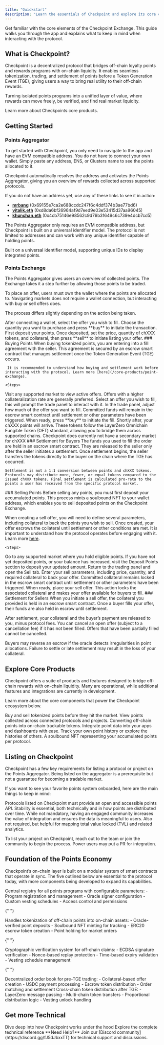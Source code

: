 ```yaml
---
title: "Quickstart"
description: "Learn the essentials of Checkpoint and explore its core capabilities"
---
```


Get familiar with the core elements of the Checkpoint Exchange. This guide walks you through the app
and explains what to keep in mind when interacting with the protocol.

## What is Checkpoint?

Checkpoint is a decentralized protocol that bridges off-chain loyalty points and rewards programs
with on-chain liquidity. It enables seamless tokenization, trading, and settlement of points before
a Token Generation Event (TGE), giving users a way to bring real utility to their off-chain rewards.

Turning isolated points programs into a unified layer of value, where rewards can move freely, be
verified, and find real market liquidity.

<Card title="Product Overview" icon="text" href="/core-products" horizontal>
  Learn more about Checkpoints core products.
</Card>

## Getting Started

### Points Aggregator

To get started with Checkpoint, you only need to navigate to the app and have an EVM compatible
address. You do not have to connect your own wallet. Simply paste any address, ENS, or Clusters name
to see the points allocated to it.

Checkpoint automatically resolves the address and activates the Points Aggregator, giving you an
overview of rewards collected across supported protocols.

If you do not have an address yet, use any of these links to see it in action:

- [**mrbang**](https://points.0xportal.io/?address=0x69155e7ca2e688ccdc247f6c4ddf374b3ae77bd6)
  (0x69155e7ca2e688ccdc247f6c4ddf374b3ae77bd6)
- [**vitalik.eth**](https://points.0xportal.io/?address=0xd8da6bf26964af9d7eed9e03e53415d37aa96045)
  (0xd8da6bf26964af9d7eed9e03e53415d37aa96045)
- [**khunchan.eth**](https://points.0xportal.io/?address=0x4cb75146e98562c9d79b31649c6c739e4dcb7cd5)
  (0x4cb75146e98562c9d79b31649c6c739e4dcb7cd5)

The Points Aggregator only requires an EVM compatible address, but Checkpoint is built on a
universal identifier model. The protocol is not limited to addresses and can work with any unique
identifier capable of holding points.

<Info>
  Built on a universal identifier model, supporting unique IDs to display integrated points.
</Info>

### Points Exchange

The Points Aggregator gives users an overview of collected points. The Exchange takes it a step
further by allowing those points to be traded.

To place an offer, users must own the wallet where the points are allocated to. Navigating markets
does not require a wallet connection, but interacting with buy or sell offers does.

The process differs slightly depending on the action being taken.

<CardGroup cols={2}>
  <Card title="Buying Points" icon="shopping-cart">
    After connecting a wallet, select the offer you wish to fill. Choose the quantity you want to
    purchase and press **buy** to initiate the transaction.
  </Card>
  <Card title="Selling Points" icon="store">
    First deposit your points. Once deposited, set the price, quantity of chXXX tokens, and
    collateral, then press **sell** to initiate listing your offer.
  </Card>
</CardGroup>

<Tabs>
  <Tab title="Buying Points" icon="shopping-cart">
    ### Buying Points
    When buying tokenized points, you are entering into a fill agreement with the seller. This agreement is secured by an escrow smart contract that manages settlement once the Token Generation Event (TGE) occurs.

     It is recommended to understand how buying and settlement work before interacting with the protocol. Learn more [here](/core-products/point-exchange).

    <Steps>

  <Step title="Navigate to market">
    Visit any supported market to view active offers. Offers with a higher collateralization rate are generally preferred.
  </Step>
  <Step title="Select an offer">
    Select an offer you wish to fill, this will prompt the trade panel to interact with it.
  </Step>
  <Step title="Decide on the fill">
    In the trade panel, adjust how much of the offer you want to fill.
    <Note>Committed funds will remain in the escrow smart contract until settlement or other parameters have been triggered.</Note>
  </Step>
  <Step title="Buy points">
    When ready, press **buy** to initiate the fill.
  </Step>
    <Step title="Receive points">
    Shortly after, your chXXX points will arrive. These tokens follow the LayerZero Omnichain Fungible Token (OFT) standard, allowing you to bridge them across supported chains.
    <Warning>Checkpoint does currently not have a secondary market for chXXX</Warning>
  </Step>
</Steps>
    ### Settlement for Buyers
    The funds you used to fill the order are held in an escrow smart contract. They are released to the seller only after the seller initiates a settlement. Once settlement begins, the seller transfers the tokens directly to the buyer on the chain where the TGE has occurred.

    Settlement is not a 1:1 conversion between points and chXXX tokens. Protocols may distribute more, fewer, or equal tokens compared to the issued chXXX tokens. Final settlement is calculated pro-rata to the points a user has received from the specific protocol market.

  </Tab>
  <Tab title="Selling Points" icon="store">
    ### Selling Points
    Before selling any points, you must first deposit your accumulated points. This process mints a soulbound NFT to your wallet address, which enables you to sell deposited points on the Checkpoint Exchange.

When creating a sell offer, you will need to define several parameters, including collateral to back
the points you wish to sell. Once created, your offer escrows the collateral until settlement or
other conditions are met. It is important to understand how the protocol operates before engaging
with it. Learn more [here](/core-products/point-exchange).

    <Steps>

  <Step title="Navigate to market">
    Go to any supported market where you hold eligible points.
  </Step>
  <Step title="Deposit points">
    If you have not yet deposited points, or your balance has increased, visit the Deposit Points section to deposit your updated amount.
  </Step>
  <Step title="Input sell parameters">
    Return to the trading panel and open the Sell tab. Enter your sell parameters, including price, quantity, and required collateral to back your offer.
    <Note>Committed collateral remains locked in the escrow smart contract until settlement or other parameters have been triggered.</Note>
  </Step>
    <Step title="Sell points">
    When ready, place your sell offer. This action locks the associated collateral and makes your offer available for buyers to fill.
  </Step>
</Steps>
    ### Settlement for Sellers
    When you initiate a sell offer, the collateral you provided is held in an escrow smart contract. Once a buyer fills your offer, their funds are also held in escrow until settlement.

After settlement, your collateral and the buyer’s payment are released to you, minus protocol fees.
You can cancel an open offer (subject to a cancellation fee) if it has not been filled. Offers that
have been partially filled cannot be cancelled.

Buyers may reverse an escrow if the oracle detects irregularities in point allocations. Failure to
settle or late settlement may result in the loss of your collateral.

  </Tab>
</Tabs>

## Explore Core Products

Checkpoint offers a suite of products and features designed to bridge off-chain rewards with
on-chain liquidity. Many are operational, while additional features and integrations are currently
in development.

Learn more about the core components that power the Checkpoint ecosystem below.

<CardGroup cols={2}>
  <Card title="Points Exchange" icon="sitemap" href="/core-products/point-exchange">
    Buy and sell tokenized points before they hit the market.
  </Card>
  <Card title="Points Aggregator" icon="shield-halved" href="/core-products/point-aggregator">
    View points collected across connected protocols and projects.
  </Card>
  <Card title="Points Oracle" icon="coins" href="/core-products/point-oracle">
    Converting off-chain points into on-chain trackable tokens.
  </Card>
  <Card title="Points API" icon="chart-line" href="/core-products/point-api">
    Integrate point data into your apps and dashboards with ease.
  </Card>
  <Card title="Points Tracking" icon="globe" href="/core-products/point-tracking">
    Track your own point history or explore the histories of others.
  </Card>
  <Card title="Points NFT" icon="code" href="/core-products/checkpoint-point-nfts">
    A soulbound NFT representing your accumulated points per protocol.
  </Card>
</CardGroup>

## Listing on Checkpoint

Checkpoint has a few key requirements for listing a protocol or project on the Points Aggregator.
Being listed on the aggregator is a prerequisite but not a guarantee for becoming a tradable market.

If you want to see your favorite points system onboarded, here are the main things to keep in mind:

<Steps>
  <Step title="Open points API">
    Protocols listed on Checkpoint must provide an open and accessible points API.
  </Step>
  <Step title="Stable points API">
    Stability is essential, both technically and in how points are distributed over time.
  </Step>
  <Step title="Active Community">
    While not mandatory, having an engaged community increases the value of integration and ensures
    the data is meaningful to users.
  </Step>
  <Step title="DefiLlama Integration">
    Also not required, but helpful for mapping total value locked (TVL) and related analytics.
  </Step>
</Steps>

To list your project on Checkpoint, reach out to the team or join the community to begin the
process. Power users may put a PR for integration.

## Foundation of the Points Economy

Checkpoint’s on-chain layer is built on a modular system of smart contracts that operate in sync.
The five outlined below are essential to the protocol today, with more components being developed to
expand its capabilities.

<AccordionGroup>
  <Accordion title="Registry Contract" icon="book">
    Central registry for all points programs with configurable parameters:
    - Program registration and management
    - Oracle signer configuration
    - Custom vesting schedules
    - Access control and permissions
  </Accordion>

{" "}

<Accordion title="Deposit Contract" icon="inbox">
  Handles tokenization of off-chain points into on-chain assets: - Oracle-verified point deposits -
  Soulbound NFT minting for tracking - ERC20 escrow token creation - Point holding for market orders
</Accordion>

{" "}

<Accordion title="Oracle Contract" icon="certificate">
  Cryptographic verification system for off-chain claims: - ECDSA signature verification -
  Nonce-based replay protection - Time-based expiry validation - Vesting schedule management
</Accordion>

{" "}

<Accordion title="Market Contract" icon="store">
  Decentralized order book for pre-TGE trading: - Collateral-based offer creation - USDC payment
  processing - Escrow token distribution - Order matching and settlement
</Accordion>

  <Accordion title="Settlement Contract" icon="handshake">
    Cross-chain token distribution after TGE:
    - LayerZero message passing
    - Multi-chain token transfers
    - Proportional distribution logic
    - Vesting unlock handling
  </Accordion>
</AccordionGroup>

## Get more Technical

<CardGroup cols={2}>
  <Card title="Read the Architecture" icon="book-open" href="/architecture">
    Dive deep into how Checkpoint works under the hood
  </Card>
  <Card title="Browse Smart Contracts" icon="code" href="/technical-reference/smart-contracts">
    Explore the complete technical reference
  </Card>
</CardGroup>

<Note>
  **Need Help?** Join our [Discord community](https://discord.gg/fJ5dJbxxTT) for technical support
  and discussions.
</Note>

